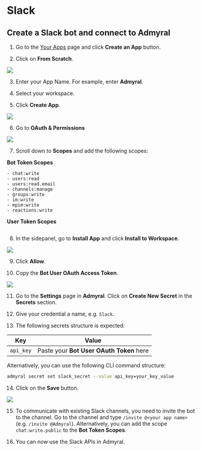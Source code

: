 # Slack

## Create a Slack bot and connect to Admyral

1. Go to the [Your Apps](https://api.slack.com/apps) page and click **Create an App** button.

2. Click on **From Scratch**.

<img src="/slack1.png" />

3. Enter your App Name. For example, enter **Admyral**.

4. Select your workspace.

5. Click **Create App**.

<img src="/slack2.png" />

6. Go to **OAuth & Permissions**

<img src="/slack3.png" />

7. Scroll down to **Scopes** and add the following scopes:

**Bot Token Scopes**

```
- chat:write
- users:read
- users:read.email
- channels:manage
- groups:write
- im:write
- mpim:write
- reactions:write
```

**User Token Scopes**

```

```

8. In the sidepanel, go to **Install App** and click **Install to Workspace**.

<img src="/slack4.png" />

9. Click **Allow**.

10. Copy the **Bot User OAuth Access Token**.

<img src="/slack5.png" />

11. Go to the **Settings** page in **Admyral**. Click on **Create New Secret** in the **Secrets** section.

12. Give your credential a name, e.g. `Slack`.

13. The following secrets structure is expected:

| Key       | Value                                    |
| --------- | ---------------------------------------- |
| `api_key` | Paste your **Bot User OAuth Token** here |

Alternatively, you can use the following CLI command structure:

```bash
admyral secret set slack_secret --value api_key=your_key_value
```

14. Click on the **Save** button.

<img src="/slack7.png" />

15. To communicate with existing Slack channels, you need to invite the bot to the channel. Go to the channel and type `/invite @<your app name>` (e.g. `/invite @Admyral`). Alternatively, you can add the scope `chat:write.public` to the **Bot Token Scopes**.

16. You can now use the Slack APIs in Admyral.

